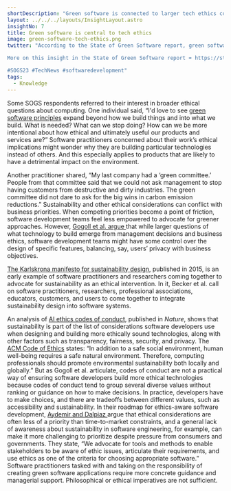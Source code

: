 ```yaml
---
shortDescription: "Green software is connected to larger tech ethics concerns."
layout: ../../../layouts/InsightLayout.astro
insightNo: 7
title: Green software is central to tech ethics
image: green-software-tech-ethics.png
twitter: "According to the State of Green Software report, green software is central to #techethics. What exactly is being implied here?

More on this insight in the State of Green Software report ➡️ https://stateof.greensoftware.foundation

#SOGS23 #TechNews #softwaredevelopment"
tags:
  - Knowledge
---
```


Some SOGS respondents referred to their interest in broader ethical questions about computing. One individual said, “I'd love to see [green software principles](https://learn.greensoftware.foundation/) expand beyond how we build things and into what we build. What is needed? What can we stop doing? How can we be more intentional about how ethical and ultimately useful our products and services are?” Software practitioners concerned about their work’s ethical implications might wonder why they are building particular technologies instead of others. And this especially applies to products that are likely to have a detrimental impact on the environment.

Another practitioner shared, “My last company had a ‘green committee.’ People from that committee said that we could not ask management to stop having customers from destructive and dirty industries. The green committee did not dare to ask for the big wins in carbon emission reductions.” Sustainability and other ethical considerations can conflict with business priorities. When competing priorities become a point of friction, software development teams feel less empowered to advocate for greener approaches. However, [Gogoll et al. argue ](https://link.springer.com/article/10.1007/s13347-021-00451-w)that while larger questions of what technology to build emerge from management decisions and business ethics, software development teams might have some control over the design of specific features, balancing, say, users’ privacy with business objectives.

[The Karlskrona manifesto for sustainability design](https://arxiv.org/pdf/1410.6968.pdf), published in 2015, is an early example of software practitioners and researchers coming together to advocate for sustainability as an ethical intervention. In it, Becker et al. call on software practitioners, researchers, professional associations, educators, customers, and users to come together to integrate sustainability design into software systems.

An analysis of [AI ethics codes of conduct](https://www.nature.com/articles/s42256-019-0088-2), published in _Nature_, shows that sustainability is part of the list of considerations software developers use when designing and building more ethically sound technologies, along with other factors such as transparency, fairness, security, and privacy. The [ACM Code of Ethics](https://www.acm.org/code-of-ethics) states: “In addition to a safe social environment, human well-being requires a safe natural environment. Therefore, computing professionals should promote environmental sustainability both locally and globally.” But as Gogoll et al. articulate, codes of conduct are not a practical way of ensuring software developers build more ethical technologies because codes of conduct tend to group several diverse values without ranking or guidance on how to make decisions. In practice, developers have to make choices, and there are tradeoffs between different values, such as accessibility and sustainability. In their roadmap for ethics-aware software development, [Aydemir and Dalpiaz ](https://fairware.cs.umass.edu/papers/Aydemir.pdf)argue that ethical considerations are often less of a priority than time-to-market constraints, and a general lack of awareness about sustainability in software engineering, for example, can make it more challenging to prioritize despite pressure from consumers and governments. They state, “We advocate for tools and methods to enable stakeholders to be aware of ethic issues, articulate their requirements, and use ethics as one of the criteria for choosing appropriate software.” Software practitioners tasked with and taking on the responsibility of creating green software applications require more concrete guidance and managerial support. Philosophical or ethical imperatives are not sufficient.
